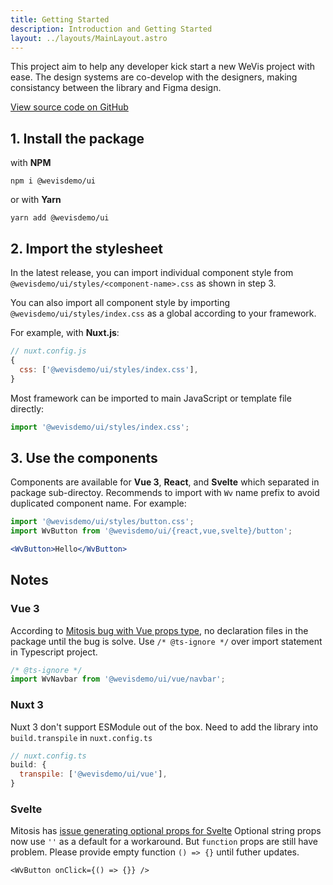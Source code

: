 ```yaml
---
title: Getting Started
description: Introduction and Getting Started
layout: ../layouts/MainLayout.astro
---
```


This project aim to help any developer kick start a new WeVis project with ease. The design systems are co-develop with the designers, making consistancy between the library and Figma design.

[View source code on GitHub](https://github.com/wevisdemo/design-systems)

## 1. Install the package

with **NPM**

```shell
npm i @wevisdemo/ui
```

or with **Yarn**

```shell
yarn add @wevisdemo/ui
```

## 2. Import the stylesheet

In the latest release, you can import individual component style from `@wevisdemo/ui/styles/<component-name>.css` as shown in step 3.

You can also import all component style by importing `@wevisdemo/ui/styles/index.css` as a global according to your framework.

For example, with **Nuxt.js**:

```js
// nuxt.config.js
{
  css: ['@wevisdemo/ui/styles/index.css'],
}
```

Most framework can be imported to main JavaScript or template file directly:

```js
import '@wevisdemo/ui/styles/index.css';
```

## 3. Use the components

Components are available for **Vue 3**, **React**, and **Svelte** which separated in package sub-directoy. Recommends to import with `Wv` name prefix to avoid duplicated component name. For example:

```jsx
import '@wevisdemo/ui/styles/button.css';
import WvButton from '@wevisdemo/ui/{react,vue,svelte}/button';

<WvButton>Hello</WvButton>
```

## Notes

### Vue 3

According to [Mitosis bug with Vue props type](https://github.com/BuilderIO/mitosis/issues/847), no declaration files in the package until the bug is solve. Use `/* @ts-ignore */` over import statement in Typescript project.

```ts
/* @ts-ignore */
import WvNavbar from '@wevisdemo/ui/vue/navbar';
```

### Nuxt 3

Nuxt 3 don't support ESModule out of the box. Need to add the library into `build.transpile` in `nuxt.config.ts`

```js
// nuxt.config.ts
build: {
  transpile: ['@wevisdemo/ui/vue'],
}
```

### Svelte

Mitosis has [issue generating optional props for Svelte](https://github.com/BuilderIO/mitosis/issues/913) Optional string props now use `''` as a default for a workaround. But `function` props are still have problem. Please provide empty function `() => {}` until futher updates.

```svelte
<WvButton onClick={() => {}} />
```
